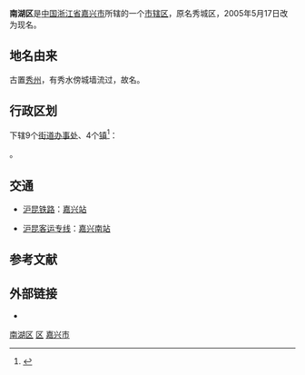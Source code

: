 {{Infobox China County
| county = 南湖区
| usedname = 秀城区
| nameorigin = 
| Photo = Jiaxing Southlake dark.jpg
| Photoname = [[嘉兴南湖|嘉兴南湖]]夜景
| map = 
| map_caption = 
| Pinyin =  Nánhú Qū
| Belong = [[浙江省|浙江省]][[嘉兴市|嘉兴市]]
| Types = [[市辖区|市辖区]]
| admincode =  330402
| founded = 
| seat = 
| officerTitle = 区长
| officer = 邵潘锋
| officerTitle2 = 
| officer2 = 
| division = 
| town = 
| township = 
| subdistrict = 
| dialect = 
| post code = 314001
| phone code = 573
| coordinate = 
| area = 425.83平方千米
| area land = 
| area water = 
| census yr = 2020年
| pop = 624655人
| density =  
| GDP =637.8亿 
| GDP_as_of = 
| GDPPC = 
| carlicense = 浙F
| web = www.nanhu.gov.cn
| web_title = 南湖区政府网
}}
'''南湖区'''是[[中国|中国]][[浙江省|浙江省]][[嘉兴市|嘉兴市]]所辖的一个[[市辖区|市辖区]]，原名秀城区，2005年5月17日改为现名。

==地名由来== 
古置[[秀州|秀州]]，有秀水傍城墙流过，故名。

== 行政区划 ==
{{PAGENAMEBASE}}下辖9个[[街道办事处|街道办事处]]、4个[[行政建制镇|镇]]<ref>{{PRC admin/ref sgc|33/04/02}}</ref>：

{{PRC admin/children|33/04/02}}。

== 交通 ==
*{{rint|cn|rail}}[[沪昆铁路|沪昆铁路]]：[[嘉兴站|嘉兴站]]
*{{rint|cn|rail}}[[沪昆客运专线|沪昆客运专线]]：[[嘉兴南站|嘉兴南站]]

== 参考文献 ==
{{Wikisource|民政部关于浙江省嘉兴市城区更名的批复}}
{{reflist}}

== 外部链接 ==
* {{Official website|http://www.nanhu.gov.cn/|name=嘉兴市南湖区人民政府}}

{{南湖区行政区划}}
{{嘉兴市行政区划}}
{{浙江行政区划}}

[[Category:南湖区|]]
[[Category:嘉兴区县市|区]]
[[Category:浙江市辖区|嘉兴市]]